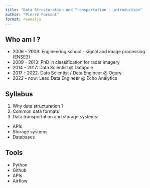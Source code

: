 ```yaml
---
title: "Data Structuration and Transportation - introduction"
author: "Pierre Formont"
format: revealjs
---
```


## Who am I ?

- 2006 - 2009: Engineering school - signal and image processing (ENSE3)
- 2009 - 2013: PhD in classification for radar imagery
- 2014 - 2017: Data Scientist @ Datapole
- 2017 - 2022: Data Scientist / Data Engineer @ Ogury
- 2022 - now: Lead Data Engineer @ Echo Analytics

## Syllabus

1. Why data structuration ?
2. Common data formats
3. Data transportation and storage systems:
  - APIs
  - Storage systems
  - Databases

## Tools

- Python
- Github
- APIs
- Airflow
